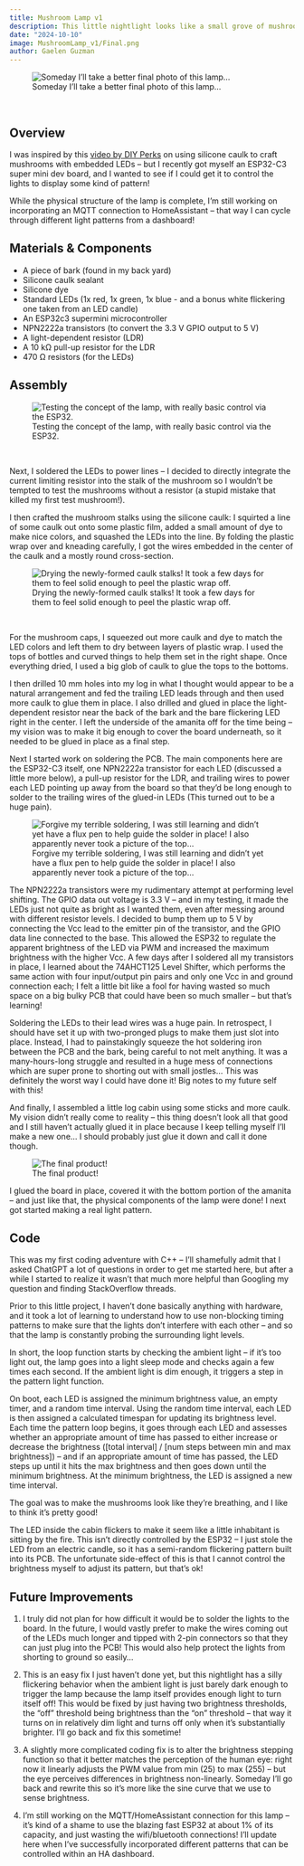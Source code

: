 ```yaml
---
title: Mushroom Lamp v1
description: This little nightlight looks like a small grove of mushrooms growing out of a log -- during the day, it looks like an unassuming little craft project, but at night, the mushrooms glow and breathe and the hearth of a tiny cabin flickers.
date: "2024-10-10"
image: MushroomLamp_v1/Final.png
author: Gaelen Guzman
---
```


:::{.border}
![Someday I'll take a better final photo of this lamp...](MushroomLamp_v1/Final.png){group="MushroomLamp_v1"}
:::

</br>

## Overview

I was inspired by this [video by DIY Perks](https://www.youtube.com/watch?v=D5LjGFkpApw){target="_blank"} on using silicone caulk to craft mushrooms with embedded LEDs -- but I recently got myself an ESP32-C3 super mini dev board, and I wanted to see if I could get it to control the lights to display some kind of pattern!

While the physical structure of the lamp is complete, I'm still working on incorporating an MQTT connection to HomeAssistant -- that way I can cycle through different light patterns from a dashboard!

## Materials & Components

* A piece of bark (found in my back yard)
* Silicone caulk sealant
* Silicone dye
* Standard LEDs  (1x red, 1x green, 1x blue - and a bonus white flickering one taken from an LED candle)
* An ESP32c3 supermini microcontroller
* NPN2222a transistors (to convert the 3.3 V GPIO output to 5 V)
* A light-dependent resistor (LDR)
* A 10 k&ohm; pull-up resistor for the LDR
* 470 &ohm; resistors (for the LEDs)

## Assembly

:::{.border}
![Testing the concept of the lamp, with really basic control via the ESP32.](MushroomLamp_v1/Concept.png){group="MushroomLamp_v1"}
:::

</br>

Next, I soldered the LEDs to power lines -- I decided to directly integrate the current limiting resistor into the stalk of the mushroom so I wouldn't be tempted to test the mushrooms without a resistor (a stupid mistake that killed my first test mushroom!). 

I then crafted the mushroom stalks using the silicone caulk: I squirted a line of some caulk out onto some plastic film, added a small amount of dye to make nice colors, and squashed the LEDs into the line. By folding the plastic wrap over and kneading carefully, I got the wires embedded in the center of the caulk and a mostly round cross-section.

:::{.border}
![Drying the newly-formed caulk stalks! It took a few days for them to feel solid enough to peel the plastic wrap off.](MushroomLamp_v1/SiliconeMolding.png){group="MushroomLamp_v1"}
:::

</br>

For the mushroom caps, I squeezed out more caulk and dye to match the LED colors and left them to dry between layers of plastic wrap. I used the tops of bottles and curved things to help them set in the right shape. Once everything dried, I used a big glob of caulk to glue the tops to the bottoms.

I then drilled 10 mm holes into my log in what I thought would appear to be a natural arrangement and fed the trailing LED leads through and then used more caulk to glue them in place. I also drilled and glued in place the light-dependent resistor near the back of the bark and the bare flickering LED right in the center. I left the underside of the amanita off for the time being -- my vision was to make it big enough to cover the board underneath, so it needed to be glued in place as a final step.

Next I started work on soldering the PCB. The main components here are the ESP32-C3 itself, one NPN2222a transistor for each LED (discussed a little more below), a pull-up resistor for the LDR, and trailing wires to power each LED pointing up away from the board so that they'd be long enough to solder to the trailing wires of the glued-in LEDs (This turned out to be a huge pain).

:::{.border}
![Forgive my terrible soldering, I was still learning and didn't yet have a flux pen to help guide the solder in place! I also apparently never took a picture of the top...](MushroomLamp_v1/PCBassembly.png){group="MushroomLamp_v1"}
:::

The NPN2222a transistors were my rudimentary attempt at performing level shifting. The GPIO data out voltage is 3.3 V -- and in my testing, it made the LEDs just not quite as bright as I wanted them, even after messing around with different resistor levels. I decided to bump them up to 5 V by connecting the Vcc lead to the emitter pin of the transistor, and the GPIO data line connected to the base. This allowed the ESP32 to regulate the apparent brightness of the LED via PWM and increased the maximum brightness with the higher Vcc. A few days after I soldered all my transistors in place, I learned about the 74AHCT125 Level Shifter, which performs the same action with four input/output pin pairs and only one Vcc in and ground connection each; I felt a little bit like a fool for having wasted so much space on a big bulky PCB that could have been so much smaller -- but that's learning!

Soldering the LEDs to their lead wires was a huge pain. In retrospect, I should have set it up with two-pronged plugs to make them just slot into place. Instead, I had to painstakingly squeeze the hot soldering iron between the PCB and the bark, being careful to not melt anything. It was a many-hours-long struggle and resulted in a huge mess of connections which are super prone to shorting out with small jostles... This was definitely the worst way I could have done it! Big notes to my future self with this!

And finally, I assembled a little log cabin using some sticks and more caulk. My vision didn't really come to reality -- this thing doesn't look all that good and I still haven't actually glued it in place because I keep telling myself I'll make a new one... I should probably just glue it down and call it done though.

![The final product!](MushroomLamp_v1/Final.png){group="MushroomLamp_v1"}

I glued the board in place, covered it with the bottom portion of the amanita -- and just like that, the physical components of the lamp were done! I next got started making a real light pattern.

## Code

This was my first coding adventure with C++ -- I'll shamefully admit that I asked ChatGPT a lot of questions in order to get me started here, but after a while I started to realize it wasn't that much more helpful than Googling my question and finding StackOverflow threads. 

Prior to this little project, I haven't done basically anything with hardware, and it took a lot of learning to understand how to use non-blocking timing patterns to make sure that the lights don't interfere with each other -- and so that the lamp is constantly probing the surrounding light levels.

In short, the loop function starts by checking the ambient light -- if it's too light out, the lamp goes into a light sleep mode and checks again a few times each second. If the ambient light is dim enough, it triggers a step in the pattern light function.

On boot, each LED is assigned the minimum brightness value, an empty timer, and a random time interval. Using the random time interval, each LED is then assigned a calculated timespan for updating its brightness level. Each time the pattern loop begins, it goes through each LED and assesses whether an appropriate amount of time has passed to either increase or decrease the brightness ([total interval] / [num steps between min and max brightness]) -- and if an appropriate amount of time has passed, the LED steps up until it hits the max brightness and then goes down until the minimum brightness. At the minimum brightness, the LED is assigned a new time interval.

The goal was to make the mushrooms look like they're breathing, and I like to think it's pretty good!

The LED inside the cabin flickers to make it seem like a little inhabitant is sitting by the fire. This isn't directly controlled by the ESP32 -- I just stole the LED from an electric candle, so it has a semi-random flickering pattern built into its PCB. The unfortunate side-effect of this is that I cannot control the brightness myself to adjust its pattern, but that's ok!

## Future Improvements

1. I truly did not plan for how difficult it would be to solder the lights to the board. In the future, I would vastly prefer to make the wires coming out of the LEDs much longer and tipped with 2-pin connectors so that they can just plug into the PCB! This would also help protect the lights from shorting to ground so easily...

2. This is an easy fix I just haven't done yet, but this nightlight has a silly flickering behavior when the ambient light is just barely dark enough to trigger the lamp because the lamp itself provides enough light to turn itself off! This would be fixed by just having two brightness thresholds, the "off" threshold being brightness than the "on" threshold -- that way it turns on in relatively dim light and turns off only when it's substantially brighter. I'll go back and fix this sometime!

3. A slightly more complicated coding fix is to alter the brightness stepping function so that it better matches the perception of the human eye: right now it linearly adjusts the PWM value from min (25) to max (255) -- but the eye perceives differences in brightness non-linearly. Someday I'll go back and rewrite this so it's more like the sine curve that we use to sense brightness.

4. I'm still working on the MQTT/HomeAssistant connection for this lamp -- it's kind of a shame to use the blazing fast ESP32 at about 1% of its capacity, and just wasting the wifi/bluetooth connections! I'll update here when I've successfully incorporated different patterns that can be controlled within an HA dashboard.